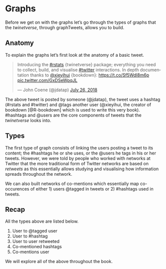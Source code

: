 # Graphs {#graphs}

Before we get on with the graphs let's go through the types of graphs that the _twinetverse_, through graphTweets, allows you to build. 

## Anatomy

To explain the graphs let's first look at the anatomy of a basic tweet.

<blockquote class="twitter-tweet" data-lang="en"><p lang="en" dir="ltr">Introducing the <a href="https://twitter.com/hashtag/rstats?src=hash&amp;ref_src=twsrc%5Etfw">#rstats</a> {twinetverse} package; everything you need to collect, build, and visualise <a href="https://twitter.com/hashtag/twitter?src=hash&amp;ref_src=twsrc%5Etfw">#twitter</a> interactions. In depth documentation thanks to <a href="https://twitter.com/xieyihui?ref_src=twsrc%5Etfw">\@xieyihui</a> {bookdown}: <a href="https://t.co/Sf5WdI8m6p">https://t.co/Sf5WdI8m6p</a> <a href="https://t.co/GxDSeWpqJL">pic.twitter.com/GxDSeWpqJL</a></p>&mdash; John Coene (\@jdatap) <a href="https://twitter.com/jdatap/status/1022573515445297153?ref_src=twsrc%5Etfw">July 26, 2018</a></blockquote>
<script async src="https://platform.twitter.com/widgets.js" charset="utf-8"></script>

The above tweet is posted by someone (\@jdatap), the tweet uses a hashtag (#rstats and #twitter) and \@tags another user (\@xieyihui, the creator of bookdown [@R-bookdown] which is used to write this very book). #hashtags and @users are the core components of tweets that the _twinetverse_ looks into.

## Types

The first type of graph consists of linking the users posting a tweet to its content; the #hashtags he or she uses, or the \@users he tags in his or her tweets. However, we were told by people who worked with networks at Twitter that the more traditional form of Twitter networks are based on _retweets_ as this essentially allows studying and visualising how information spreads throughout the network.

We can also built networks of co-mentions which essentially map co-occurences of either 1) users @tagged in tweets or 2) #hashtags used in tweets.

## Recap

All the types above are listed below.

1. User to @tagged user
2. User to #hashtag
3. User to user retweeted
4. Co-mentioned hashtags
5. Co-mentions user

We will explore all of the above throughout the book.
